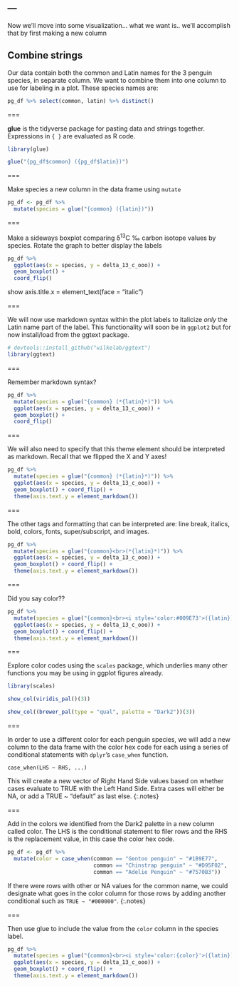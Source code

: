 ---
---

Now we'll move into some visualization...
what we want is..
we'll accomplish that by first making a new column

## Combine strings

Our data contain both the common and Latin names for the 3 penguin species, in separate column. We want to combine them into one column to use for labeling in a plot. These species names are:

```r
pg_df %>% select(common, latin) %>% distinct()
```

===

**glue** is the tidyverse package for pasting data and strings together. Expressions in `{ }` are evaluated as R code. 

```r
library(glue)
```


```r
glue("{pg_df$common} ({pg_df$latin})")
```

===

Make species a new column in the data frame using `mutate`

```r
pg_df <- pg_df %>% 
  mutate(species = glue("{common} ({latin})"))
```

===

Make a sideways boxplot comparing δ^13^C ‰ carbon isotope values by species. Rotate the graph to better display the labels


```r
pg_df %>% 
  ggplot(aes(x = species, y = delta_13_c_ooo)) +
  geom_boxplot() +
  coord_flip()
```

show axis.title.x = element_text(face = "italic")

===

We will now use markdown syntax within the plot labels to italicize *only* the Latin name part of the label. This functionality will soon be in `ggplot2` but for now install/load from the ggtext package.

```r
# devtools::install_github("wilkelab/ggtext")
library(ggtext)
```

===

Remember markdown syntax? 

```r
pg_df %>% 
  mutate(species = glue("{common} (*{latin}*)")) %>%
  ggplot(aes(x = species, y = delta_13_c_ooo)) +
  geom_boxplot() +
  coord_flip()
```

===

We will also need to specify that this theme element should be interpreted as markdown. Recall that we flipped the X and Y axes! 

```r
pg_df %>% 
  mutate(species = glue("{common} (*{latin}*)")) %>%
  ggplot(aes(x = species, y = delta_13_c_ooo)) +
  geom_boxplot() + coord_flip() +
  theme(axis.text.y = element_markdown()) 
```

===

The other tags and formatting that can be interpreted are: line break, italics, bold, colors, fonts, super/subscript, and images.

```r
pg_df %>% 
  mutate(species = glue("{common}<br>(*{latin}*)")) %>%
  ggplot(aes(x = species, y = delta_13_c_ooo)) +
  geom_boxplot() + coord_flip() +
  theme(axis.text.y = element_markdown()) 
```

===

Did you say color??

```r
pg_df %>% 
  mutate(species = glue("{common}<br><i style='color:#009E73'>({latin})</i>")) %>%
  ggplot(aes(x = species, y = delta_13_c_ooo)) +
  geom_boxplot() + coord_flip() +
  theme(axis.text.y = element_markdown())
```

===

Explore color codes using the `scales` package, which underlies many other functions you may be using in ggplot figures already. 

```r
library(scales)
```
```r
show_col(viridis_pal()(3))
```
```r
show_col((brewer_pal(type = "qual", palette = "Dark2"))(3))
```

===

In order to use a different color for each penguin species, we will add a new column to the data frame with the color hex code for each using a series of conditional statements with `dplyr`'s `case_when` function. 

```
case_when(LHS ~ RHS, ...)
```

This will create a new vector of Right Hand Side values based on whether cases evaluate to TRUE with the Left Hand Side. Extra cases will either be NA, or add a TRUE ~ "default" as last else. 
{:.notes}

===

Add in the colors we identified from the Dark2 palette in a new column called color. The LHS is the conditional statement to filer rows and the RHS is the replacement value, in this case the color hex code.

```r
pg_df <- pg_df %>%
  mutate(color = case_when(common == "Gentoo penguin" ~ "#1B9E77",
                           common == "Chinstrap penguin" ~ "#D95F02",
                           common == "Adelie Penguin" ~ "#7570B3"))
```

If there were rows with other or NA values for the common name, we could designate what goes in the color column for those rows by adding another conditional such as `TRUE ~ "#000000"`.
{:.notes}

===

Then use glue to include the value from the `color` column in the species label.

```r
pg_df %>% 
  mutate(species = glue("{common}<br><i style='color:{color}'>({latin})</i>")) %>%
  ggplot(aes(x = species, y = delta_13_c_ooo)) +
  geom_boxplot() + coord_flip() +
  theme(axis.text.y = element_markdown())
```


